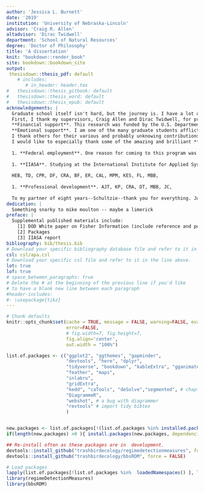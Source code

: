 ```yaml
---
author: 'Jessica L. Burnett'
date: '2019'
institution: 'University of Nebraska-Lincoln'
advisor: 'Craig R. Allen'
altadvisor: 'Dirac Twidwell'
department: 'School of Natural Resources'
degree: 'Doctor of Philosophy'
title: 'A dissertation'
knit: "bookdown::render_book"
site: bookdown::bookdown_site
output: 
 thesisdown::thesis_pdf: default
    # includes:
       # in_header: header.tex  
#   thesisdown::thesis_gitbook: default
#   thesisdown::thesis_word: default
#   thesisdown::thesis_epub: default
acknowledgements: |
  Graduate school itself isn't hard, but the journey is. I have a lot of people and institutions to thank for their  emotional, intellectual, financial, and other professional support. First, I highlight how **great it was to be a graduate student at this university and in the School of Natural Resources**. I have received tremendous support at all levels of the university. Although I am not a fan of Nebraska's climate, I highly recommend this school to prospective students. 
  First, I thank my supervisors, Craig Allen and Dirac Twidwell, for providing me with this amazing opportunity and for supporting my growth as an independent researcher. I thank my committee members, Craig Allen, David Angeler, John De Long, Dirac Twidwell, and Drew Tyre for their support and advisement, but especially for their comprehensive examination--I found this process transformative. I especially thank Dirac for his comprehensive exam questions--I never knew how much theory I didn't know until I studied your list...
  **Financial support**. This research was funded by the U.S. Department of Defense’s Strategic Environmental Research and Development Program (project ID: RC-2510). The University of Nebraska-Lincoln (UNL) has been highy supportive in my doctoral studies and reserach. I am grateful for the generous of donors to the University of Nebraska Foundation, which provided me with two prestigious supplemental fellowships: Fling and Othmer. I also thank the Nelson Family (Nelson Memorial Fellowship) and the Institute of Agriculture and Natural Resources, who funded large portions of my academic and research-related travel. I thank the School of Natural Resources for their financial support in my conference travel. The U.S. National Academy of Sciences generously funded part of my travel to the International Institute for Applied Systems Analysis (IIASA). This financial support provided me not only with invaluabe opportunities to attend and present at national and international conferences and workshops, conduct research abroad, and network--this funding alleviated some financial pressures associated with graduate school which allowed a more refined focus on my research. The opportunities and experiences provided to me by these funding sources were amazing, thank you all.
  **Emotional support**. I am one of the many graduate students afflicted with mental health "disorders" which negatively impact my quality of life, at times. I am first grafteful to one friend who unknowingly destigmatized mental health, without which I may not have sought treatment and diagnosis--thank you, Hannah. Since my diagnoses, I have tried to encourage this destigmatization among graduate students in our department. I thank felow students and faculty who have also been outspoken regarding related issues (Jamilynn Polletto and Drew Tyre). Finally, I thank Terry Thomas for her patience, support, and knowledge as my general practitioner and mental health advocate.   
  I thank others for their various and probably unknowing contributions to my professional development: David Angeler, Christie Bahlai, Hannah Birge, Mary Bomberger Brown, John Carroll, Jenny Dauer, John DeLong, Tarsha Eason, Brian Fath, Ahjond Garmestani, Chris Lepczyk, Frank La Sorte, Chai Molina, Erica Stuber, Zac Warren, Lyndsie Wszola, Hao Ye, Peter Zebrowski. 
  I would like to especially thank some of the amazing and brilliant **female scientists** in my life for their encouragement: Jane Anderson, Hannah Birge, Mary Bomberger Brown, Tori Donovan, Brittany Dueker, Allie Schiltmeyer, Katie Sieving, Erica Stuber, and Lyndsie Wszola. 
  
  1. **Federal employment**. One reason for coming to this program was specifically to study in a USGS Cooperative Research Unit, and to understand better life as a federal scientist. I thank Craig Allen and Kevin Pope for entertaining many hours of discussion (interrogation?) regarding federal employment. 
  
  1. **IIASA**. Studying at the International Institute for Applied Systems Analysis was an amazing opportunity. I thank Brian Fath and Elena Rovenskaya for their advisement, members of the Applied Systems Analysis research group for their feedback on my research, and to the postdocs and YSSPers. 
  
  HEB, TD, CPR, DF, CRA, BF, ER, CAL, MPM, KES, FL, MBB, 
  
  1. **Professional development**. AJT, KP, CRA, DT, MBB, JC, 
  
  To my partner of eight years--Schultzie--thank you for everything. Just kidding, thank you, Nat Price.
dedication: |
  Something snarky to mike moulton -- maybe a limerick
preface: |
  Supplemental published materials include:
    [1] DOD White paper on Fisher Information (include reference and post onto Zenodo, if not available via DOD webpage)
    [2] Packages
    [3] IIASA report
bibliography: bib/thesis.bib
# Download your specific bibliography database file and refer to it in the line above.
csl: csl/apa.csl
# Download your specific csl file and refer to it in the line above.
lot: true
lof: true
# space_between_paragraphs: true
# Delete the # at the beginning of the previous line if you'd like
# to have a blank new line between each paragraph
#header-includes:
#- \usepackage{tikz}
---
```


```r
# Chunk defaults
knitr::opts_chunk$set(cache = TRUE, message = FALSE, warning=FALSE, eval=TRUE, echo=FALSE, 
                      error=FALSE,
                      # fig.width=7, fig.height=7,
                      fig.align='center',
                      out.width = "100%")

list.of.packages <- c("ggplot2", "ggthemes", "gapminder",
                      "devtools", "here", "dplyr", 
                      "tidyverse", "bookdown", "kableExtra", "gganimate", "sp", "raster", 
                      "feather", "maps", 
                      "inlabru", 
                      "gridExtra", 
                      "kedd", "caTools", "deSolve","segmented", # chapter 3
                      "DiagrammeR",
                      "webshot", # a bug with diagrammer
                      "revtools" # import tidy bibtex
                      )


new.packages <- list.of.packages[!(list.of.packages %in% installed.packages()[,"Package"])]
if(length(new.packages) >0 ){ install.packages(new.packages, dependencies = T)}

## Re-install often as these packages are in  development.
devtools::install_github("trashbirdecology/regimedetectionmeasures", force = FALSE)
devtools::install_github("trashbirdecology/bbsRDM", force = FALSE)

# Load packages
lapply(list.of.packages[!list.of.packages %in%  loadedNamespaces() ], library, character.only = TRUE)
library(regimeDetectionMeasures) 
library(bbsRDM)
```


<!-- Do not remove the line with the  '.unnumbered' -->
<!-- There is something buggy about it, when I remove it shit goes bananas.  -->
<!-- Need to figure out how to fix because it inserts like two blank pages! -->

<!-- #  {.unnumbered} -->
